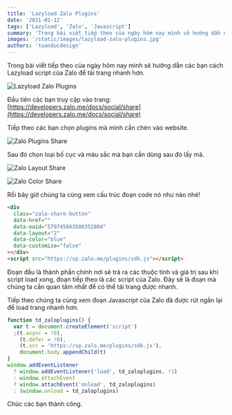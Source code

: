 ```yaml
---
title: 'Lazyload Zalo Plugins'
date: '2021-01-12'
tags: ['Lazyload', 'Zalo', 'Javascript']
summary: 'Trong bài viết tiếp theo của ngày hôm nay mình sẽ hướng dẫn các bạn cách Lazyload script của Zalo để tải trang nhanh hơn.'
images: '/static/images/lazyload-zalo-plugins.jpg'
authors: 'tuanducdesign'
---
```


Trong bài viết tiếp theo của ngày hôm nay mình sẽ hướng dẫn các bạn cách Lazyload script của Zalo để tải trang nhanh hơn.

![Lazyload Zalo Plugins](/static/images/lazyload-zalo-plugins.jpg)

Đầu tiên các bạn truy cập vào trang: [https://developers.zalo.me/docs/social/share](https://developers.zalo.me/docs/social/share)

Tiếp theo các bạn chọn plugins mà mình cần chèn vào website.

![Zalo Plugins Share](/static/images/zalo-plugins-share.jpg)

Sau đó chọn loại bố cục và màu sắc mà bạn cần dùng sau đó lấy mã.

![Zalo Layout Share](/static/images/zalo-layout-share.jpg)

![Zalo Color Share](/static/images/zalo-color-share.jpg)

Rồi bây giờ chúng ta cùng xem cấu trúc đoạn code nó như nào nhé!

```html
<div
  class="zalo-share-button"
  data-href=""
  data-oaid="579745863508352884"
  data-layout="2"
  data-color="blue"
  data-customize="false"
></div>
<script src="https://sp.zalo.me/plugins/sdk.js"></script>
```

Đoạn đầu là thành phần chính nơi sẽ trả ra các thuộc tính và giá trị sau khi script load xong, đoạn tiếp theo là các script của Zalo. Đây sẽ là đoạn mà chúng ta cần quan tâm nhất để có thể tải trang được nhanh.

Tiếp theo chúng ta cùng xem đoạn Javascript của Zalo đã được rút ngắn lại để load trang nhanh hơn.

```javascript
function td_zaloplugins() {
  var t = document.createElement('script')
  ;(t.async = !0),
    (t.defer = !0),
    (t.src = 'https://sp.zalo.me/plugins/sdk.js'),
    document.body.appendChild(t)
}
window.addEventListener
  ? window.addEventListener('load', td_zaloplugins, !1)
  : window.attachEvent
  ? window.attachEvent('onload', td_zaloplugins)
  : (window.onload = td_zaloplugins)
```

Chúc các bạn thành công.
